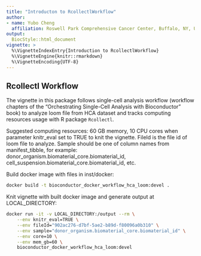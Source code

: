```yaml
---
title: "Introducton to RcollectlWorkflow"
author:
- name: Yubo Cheng
  affiliation: Roswell Park Comprehensive Cancer Center, Buffalo, NY, US
output:
  BiocStyle::html_document
vignette: >
  %\VignetteIndexEntry{Introduction to RcollectlWorkflow}
  %\VignetteEngine{knitr::rmarkdown}
  %\VignetteEncoding{UTF-8}
---
```


## Rcollectl Workflow

The vignette in this package follows single-cell analysis workflow (workflow chapters of the “Orchestrating Single-Cell Analysis with Bioconductor” book) to analyze loom file from HCA dataset and tracks computing resources usage with R package `Rcollectl`.

Suggested computing resources: 60 GB memory, 10 CPU cores when parameter knitr_eval set to TRUE to knit the vignette. FileId is the file id of loom file to analyze. Sample should be one of column names from manifest_tibble, for example: donor_organism.biomaterial_core.biomaterial_id, cell_suspension.biomaterial_core.biomaterial_id, etc.

Build docker image with files in inst/docker:
```bash
docker build -t bioconductor_docker_workflow_hca_loom:devel .
```

Knit vignette with built docker image and generate output at LOCAL_DIRECTORY:
```bash
docker run -it -v LOCAL_DIRECTORY:/output --rm \
    --env knitr_eval=TRUE \
    --env fileId="902ac276-d7bf-5ae2-b89d-f80096a0b310" \
    --env sample="donor_organism.biomaterial_core.biomaterial_id" \
    --env core=10 \
    --env mem_gb=60 \
    bioconductor_docker_workflow_hca_loom:devel
```
